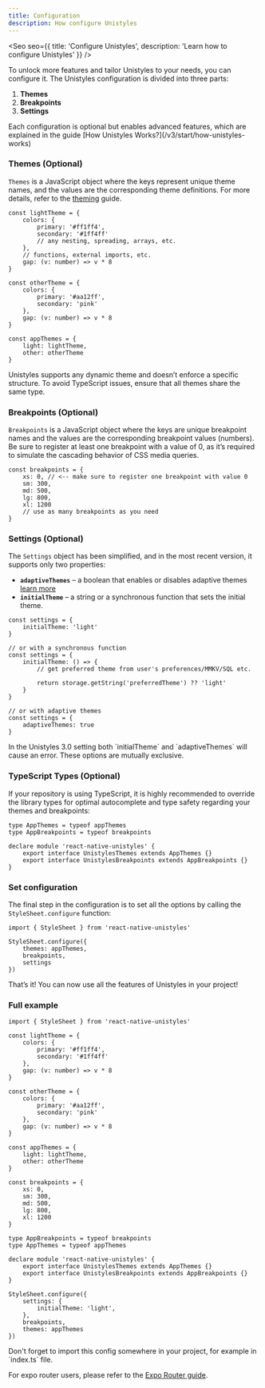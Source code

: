 ```yaml
---
title: Configuration
description: How configure Unistyles
---
```



<Seo
    seo={{
        title: 'Configure Unistyles',
        description: 'Learn how to configure Unistyles'
    }}
/>

To unlock more features and tailor Unistyles to your needs, you can configure it. The Unistyles configuration is divided into three parts:

1. **Themes**
2. **Breakpoints**
3. **Settings**

<Aside>
Each configuration is optional but enables advanced features, which are explained in the guide [How Unistyles Works?](/v3/start/how-unistyles-works)
</Aside>

### Themes (Optional)

`Themes` is a JavaScript object where the keys represent unique theme names, and the values are the corresponding theme definitions. For more details, refer to the [theming](/v3/guides/theming) guide.

```tsx title="unistyles.ts"
const lightTheme = {
    colors: {
        primary: '#ff1ff4',
        secondary: '#1ff4ff'
        // any nesting, spreading, arrays, etc.
    },
    // functions, external imports, etc.
    gap: (v: number) => v * 8
}

const otherTheme = {
    colors: {
        primary: '#aa12ff',
        secondary: 'pink'
    },
    gap: (v: number) => v * 8
}

const appThemes = {
    light: lightTheme,
    other: otherTheme
}
```

<Aside>
Unistyles supports any dynamic theme and doesn’t enforce a specific structure. To avoid TypeScript issues, ensure that all themes share the same type.
</Aside>

### Breakpoints (Optional)

`Breakpoints` is a JavaScript object where the keys are unique breakpoint names and the values are the corresponding breakpoint values (numbers). Be sure to register at least one breakpoint with a value of 0, as it’s required to simulate the cascading behavior of CSS media queries.

```tsx title="unistyles.ts"
const breakpoints = {
    xs: 0, // <-- make sure to register one breakpoint with value 0
    sm: 300,
    md: 500,
    lg: 800,
    xl: 1200
    // use as many breakpoints as you need
}
```

### Settings (Optional)

The `Settings` object has been simplified, and in the most recent version, it supports only two properties:

- **`adaptiveThemes`** – a boolean that enables or disables adaptive themes [learn more](/v3/guides/theming#adaptive-themes)
- **`initialTheme`** – a string or a synchronous function that sets the initial theme.

```tsx title="unistyles.ts"
const settings = {
    initialTheme: 'light'
}

// or with a synchronous function
const settings = {
    initialTheme: () => {
        // get preferred theme from user's preferences/MMKV/SQL etc.

        return storage.getString('preferredTheme') ?? 'light'
    }
}

// or with adaptive themes
const settings = {
    adaptiveThemes: true
}
```

<Aside>
In the Unistyles 3.0 setting both `initialTheme` and `adaptiveThemes` will cause an error. These options are mutually exclusive.
</Aside>

### TypeScript Types (Optional)

If your repository is using TypeScript, it is highly recommended to override the library types for optimal autocomplete and type safety regarding your themes and breakpoints:

```tsx title="unistyles.ts"
type AppThemes = typeof appThemes
type AppBreakpoints = typeof breakpoints

declare module 'react-native-unistyles' {
    export interface UnistylesThemes extends AppThemes {}
    export interface UnistylesBreakpoints extends AppBreakpoints {}
}

```

### Set configuration

The final step in the configuration is to set all the options by calling the `StyleSheet.configure` function:

```tsx title="unistyles.ts"
import { StyleSheet } from 'react-native-unistyles'

StyleSheet.configure({
    themes: appThemes,
    breakpoints,
    settings
})

```

That’s it! You can now use all the features of Unistyles in your project!

### Full example

```tsx title="unistyles.ts"
import { StyleSheet } from 'react-native-unistyles'

const lightTheme = {
    colors: {
        primary: '#ff1ff4',
        secondary: '#1ff4ff'
    },
    gap: (v: number) => v * 8
}

const otherTheme = {
    colors: {
        primary: '#aa12ff',
        secondary: 'pink'
    },
    gap: (v: number) => v * 8
}

const appThemes = {
    light: lightTheme,
    other: otherTheme
}

const breakpoints = {
    xs: 0,
    sm: 300,
    md: 500,
    lg: 800,
    xl: 1200
}

type AppBreakpoints = typeof breakpoints
type AppThemes = typeof appThemes

declare module 'react-native-unistyles' {
    export interface UnistylesThemes extends AppThemes {}
    export interface UnistylesBreakpoints extends AppBreakpoints {}
}

StyleSheet.configure({
    settings: {
        initialTheme: 'light',
    },
    breakpoints,
    themes: appThemes
})

```

<Aside>
Don't forget to import this config somewhere in your project, for example in `index.ts` file.

For expo router users, please refer to the [Expo Router guide](/v3/guides/expo-router).
</Aside>
